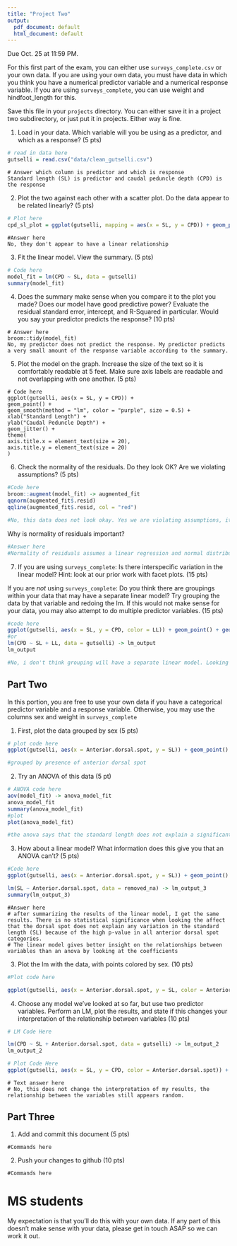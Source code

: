 ```yaml
---
title: "Project Two"
output:
  pdf_document: default
  html_document: default
---
```


Due Oct. 25 at 11:59 PM. 

For this first part of the exam, you can either use `surveys_complete.csv` or your own data. If you are using your own data, you must have data in which you think you have a numerical predictor variable and a numerical response variable. If you are using `surveys_complete`, you can use weight and hindfoot_length for this.

Save this file in your `projects` directory. You can either save it in a project two subdirectory, or just put it in projects. Either way is fine.

1) Load in your data. Which variable will you be using as a predictor, and which as a response? (5 pts)

```r
# read in data here
gutselli = read.csv("data/clean_gutselli.csv")
```

```
# Answer which column is predictor and which is response
Standard length (SL) is predictor and caudal peduncle depth (CPD) is the response
```

2) Plot the two against each other with a scatter plot. Do the data appear to be related linearly? (5 pts)

```r
# Plot here
cpd_sl_plot = ggplot(gutselli, mapping = aes(x = SL, y = CPD)) + geom_point()
```

```
#Answer here
No, they don't appear to have a linear relationship

```


3) Fit the linear model. View the summary. (5 pts)


```r
# Code here
model_fit = lm(CPD ~ SL, data = gutselli)
summary(model_fit)
```

4) Does the summary make sense when you compare it to the plot you made? Does our model have good predictive power? Evaluate the residual standard error, intercept, and R-Squared in particular. Would you say your predictor predicts the response?  (10 pts)


```
# Answer here
broom::tidy(model_fit)
No, my predictor does not predict the response. My predictor predicts a very small amount of the response variable according to the summary. 
```


5) Plot the model on the graph. Increase the size of the text so it is comfortably readable at 5 feet. Make sure axis labels are readable and not overlapping with one another. (5 pts)

```
# Code here
ggplot(gutselli, aes(x = SL, y = CPD)) +
geom_point() +
geom_smooth(method = "lm", color = "purple", size = 0.5) +
xlab("Standard Length") +
ylab("Caudal Peduncle Depth") +
geom_jitter() +
theme(
axis.title.x = element_text(size = 20),
axis.title.y = element_text(size = 20)
)
```

6) Check the normality of the residuals. Do they look OK? Are we violating assumptions? (5 pts)

```r

#Code here
broom::augment(model_fit) -> augmented_fit
qqnorm(augmented_fit$.resid)
qqline(augmented_fit$.resid, col = "red")

#No, this data does not look okay. Yes we are violating assumptions, it is not a normal distribution

```

Why is normality of residuals important? 

```r

#Answer here
#Normality of residuals assumes a linear regression and normal distribution of error. If there is a lot of deviation from normality, the model should be checked for validity. 
```

7) If you are using `surveys_complete`: Is there interspecific variation in the linear model? Hint: look at our prior work with facet plots. (15 pts) 

If you are *not* using  `surveys_complete`: Do you think there are groupings within your data that may have a separate linear model? Try grouping the data by that variable and redoing the lm. If this would not make sense for your data, you may also attempt to do multiple predictor variables. (15 pts)

```r
#code here
ggplot(gutselli, aes(x = SL, y = CPD, color = LL)) + geom_point() + geom_smooth(method = "lm", color = "purple", size = 0.5)
#or 
lm(CPD ~ SL + LL, data = gutselli) -> lm_output
lm_output

#No, i don't think grouping will have a separate linear model. Looking at the raw data it seems like there is no clear predictor or linear relationship. 
```

## Part Two

In this portion, you are free to use your own data if you have a categorical predictor variable and a response variable. Otherwise, you may use the columns sex and weight in `surveys_complete`

1) First, plot the data grouped by sex (5 pts)

```r

# plot code here
ggplot(gutselli, aes(x = Anterior.dorsal.spot, y = SL)) + geom_point() + geom_smooth(method = "lm", color = "purple", size = 0.5)

#grouped by presence of anterior dorsal spot
```

2) Try an ANOVA of this data (5 pt)

```r
# ANOVA code here
aov(model_fit) -> anova_model_fit
anova_model_fit
summary(anova_model_fit)
#plot 
plot(anova_model_fit)

#the anova says that the standard length does not explain a significant amount of variation in the presence of the anterior dorsal spot. 
```

3) How about a linear model? What information does this give you that an ANOVA can't? (5 pts)


```r
#Code here
ggplot(gutselli, aes(x = Anterior.dorsal.spot, y = SL)) + geom_point() + geom_smooth(method = "lm", color = "purple", size = 0.5) 

lm(SL ~ Anterior.dorsal.spot, data = removed_na) -> lm_output_3
summary(lm_output_3)

```

```
#Answer here
# after summarizing the results of the linear model, I get the same results. There is no statistical significance when looking the affect that the dorsal spot does not explain any variation in the standard length (SL) because of the high p-value in all anterior dorsal spot categories. 
# The linear model gives better insight on the relationships between variables than an anova by looking at the coefficients

```

3) Plot the lm with the data, with points colored by sex. (10 pts)


```r
#Plot code here

ggplot(gutselli, aes(x = Anterior.dorsal.spot, y = SL, color = Anterior.dorsal.spot)) + geom_point() + geom_smooth(method = "lm", color = "purple", size = 0.5)

```

4) Choose any model we've looked at so far, but use two predictor variables. Perform an LM, plot the results, and state if this changes your interpretation of the relationship between variables (10 pts)

```r
# LM Code Here 

lm(CPD ~ SL + Anterior.dorsal.spot, data = gutselli) -> lm_output_2
lm_output_2

```

```r
# Plot Code Here 
ggplot(gutselli, aes(x = SL, y = CPD, color = Anterior.dorsal.spot)) + geom_point() + geom_smooth(method = "lm", color = "purple", size = 0.5)


```

```
# Text answer here
# No, this does not change the interpretation of my results, the relationship between the variables still appears random.  
```

## Part Three


1) Add and commit this document (5 pts)

```
#Commands here
```

2) Push your changes to github (10 pts)

```
#Commands here
```



# MS students

My expectation is that you'll do this with your own data. If any part of this doesn't make sense with your data, please get in touch ASAP so we can work it out.
